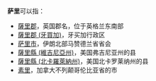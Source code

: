 '''萨里'''可以指：
* [[薩里郡|薩里郡]]，英国郡名，位于英格兰东南部
* [[薩里郡_(牙買加)|薩里郡 (牙買加)]]，牙买加行政区
* [[萨里市|萨里市]]，伊朗北部马赞德兰省省会
* [[薩里縣_(維吉尼亞州)|薩里縣 (維吉尼亞州)]]，美国弗吉尼亚州的县
* [[薩里縣_(北卡羅萊納州)|薩里縣 (北卡羅萊納州)]]，美国北卡罗莱纳州的县
* [[素里|素里]]，加拿大不列颠哥伦比亚省的市

{{disambig|Cat=二字地名消歧义}}